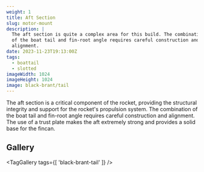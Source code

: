 ```yaml
---
weight: 1 
title: Aft Section
slug: motor-mount
description: |
  The aft section is quite a complex area for this build. The combination
  of the boat tail and fin-root angle requires careful construction and
  alignment.
date: 2023-11-23T19:13:00Z
tags:
  - boattail
  - slotted
imageWidth: 1024
imageHeight: 1024
image: black-brant/tail
---
```

The aft section is a critical component of the rocket, providing the structural integrity and support for the rocket's propulsion system. The combination of the boat tail and fin-root angle requires careful construction and alignment.
The use of a trust plate makes the aft extremely strong and provides a
solid base for the fincan.

## Gallery

<TagGallery
  tags={[
    'black-brant-tail'
  ]}
/>


